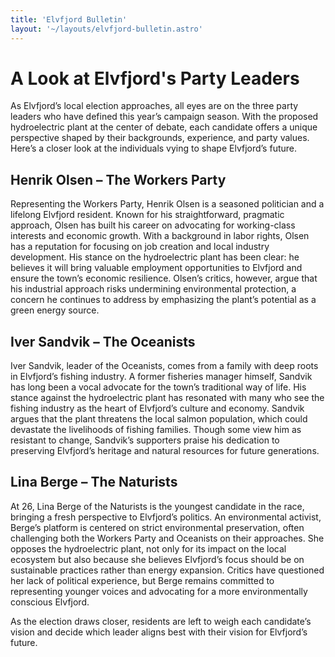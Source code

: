 ```yaml
---
title: 'Elvfjord Bulletin'
layout: '~/layouts/elvfjord-bulletin.astro'
---
```


# A Look at Elvfjord's Party Leaders
As Elvfjord’s local election approaches, all eyes are on the three party leaders who have defined this year’s campaign season. With the proposed hydroelectric plant at the center of debate, each candidate offers a unique perspective shaped by their backgrounds, experience, and party values. Here’s a closer look at the individuals vying to shape Elvfjord’s future.

## Henrik Olsen – The Workers Party
Representing the Workers Party, Henrik Olsen is a seasoned politician and a lifelong Elvfjord resident. Known for his straightforward, pragmatic approach, Olsen has built his career on advocating for working-class interests and economic growth. With a background in labor rights, Olsen has a reputation for focusing on job creation and local industry development. His stance on the hydroelectric plant has been clear: he believes it will bring valuable employment opportunities to Elvfjord and ensure the town’s economic resilience. Olsen’s critics, however, argue that his industrial approach risks undermining environmental protection, a concern he continues to address by emphasizing the plant’s potential as a green energy source.

## Iver Sandvik – The Oceanists
Iver Sandvik, leader of the Oceanists, comes from a family with deep roots in Elvfjord’s fishing industry. A former fisheries manager himself, Sandvik has long been a vocal advocate for the town’s traditional way of life. His stance against the hydroelectric plant has resonated with many who see the fishing industry as the heart of Elvfjord’s culture and economy. Sandvik argues that the plant threatens the local salmon population, which could devastate the livelihoods of fishing families. Though some view him as resistant to change, Sandvik’s supporters praise his dedication to preserving Elvfjord’s heritage and natural resources for future generations.

## Lina Berge – The Naturists
At 26, Lina Berge of the Naturists is the youngest candidate in the race, bringing a fresh perspective to Elvfjord’s politics. An environmental activist, Berge’s platform is centered on strict environmental preservation, often challenging both the Workers Party and Oceanists on their approaches. She opposes the hydroelectric plant, not only for its impact on the local ecosystem but also because she believes Elvfjord’s focus should be on sustainable practices rather than energy expansion. Critics have questioned her lack of political experience, but Berge remains committed to representing younger voices and advocating for a more environmentally conscious Elvfjord.

As the election draws closer, residents are left to weigh each candidate’s vision and decide which leader aligns best with their vision for Elvfjord’s future.